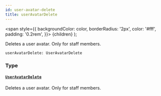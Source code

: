 ```yaml
---
id: user-avatar-delete
title: userAvatarDelete
---
```


<span
style={{
      backgroundColor: color,
      borderRadius: '2px',
      color: '#fff',
      padding: '0.2rem',
    }}>
{children}
</span>
);

Deletes a user avatar. Only for staff members.

```graphql
userAvatarDelete: UserAvatarDelete

```

### Type

#### [`UserAvatarDelete`](/api-reference/objects/user-avatar-delete.mdx)

Deletes a user avatar. Only for staff members.
